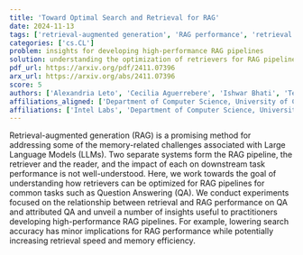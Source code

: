 ```yaml
---
title: 'Toward Optimal Search and Retrieval for RAG'
date: 2024-11-13
tags: ['retrieval-augmented generation', 'RAG performance', 'retrieval speed', 'downstream task performance', 'memory efficiency', 'reader', 'Question Answering', 'retriever', 'Large Language Models']
categories: ['cs.CL']
problem: insights for developing high-performance RAG pipelines
solution: understanding the optimization of retrievers for RAG pipelines
pdf_url: https://arxiv.org/pdf/2411.07396
arx_url: https://arxiv.org/abs/2411.07396
score: 5
authors: ['Alexandria Leto', 'Cecilia Aguerrebere', 'Ishwar Bhati', 'Ted Willke', 'Mariano Tepper', 'Vy Ai Vo']
affiliations_aligned: ['Department of Computer Science, University of Colorado Boulder', 'Intel Labs', 'Intel Labs', 'Intel Labs', 'Intel Labs', 'Intel Labs']
affiliations: ['Intel Labs', 'Department of Computer Science, University of Colorado Boulder']
---
```



Retrieval-augmented generation (RAG) is a promising method for addressing some of the memory-related challenges associated with Large Language Models (LLMs). Two separate systems form the RAG pipeline, the retriever and the reader, and the impact of each on downstream task performance is not well-understood. Here, we work towards the goal of understanding how retrievers can be optimized for RAG pipelines for common tasks such as Question Answering (QA). We conduct experiments focused on the relationship between retrieval and RAG performance on QA and attributed QA and unveil a number of insights useful to practitioners developing high-performance RAG pipelines. For example, lowering search accuracy has minor implications for RAG performance while potentially increasing retrieval speed and memory efficiency.